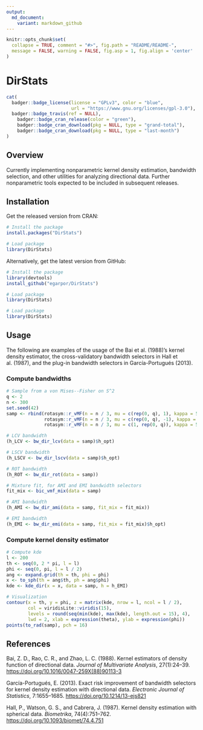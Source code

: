 ```yaml
---
output:
  md_document:
    variant: markdown_github
---
```


```r
knitr::opts_chunk$set(
  collapse = TRUE, comment = "#>", fig.path = "README/README-",
  message = FALSE, warning = FALSE, fig.asp = 1, fig.align = 'center'
)
```

DirStats
========

```r
cat(
  badger::badge_license(license = "GPLv3", color = "blue",
                        url = "https://www.gnu.org/licenses/gpl-3.0"),
  badger::badge_travis(ref = NULL),
	badger::badge_cran_release(color = "green"),
	badger::badge_cran_download(pkg = NULL, type = "grand-total"),
	badger::badge_cran_download(pkg = NULL, type = "last-month")
)
```

<!-- <img src="" alt="DirStats  hexlogo" align="right" width="200" style="padding: 0 15px; float: right;"/> -->

## Overview

Currently implementing nonparametric kernel density estimation, bandwidth selection, and other utilities for analyzing directional data. Further nonparametric tools expected to be included in subsequent releases.

## Installation

Get the released version from CRAN:

```r
# Install the package
install.packages("DirStats")

# Load package
library(DirStats)
```

Alternatively, get the latest version from GitHub:

```r
# Install the package
library(devtools)
install_github("egarpor/DirStats")

# Load package
library(DirStats)
```

```r
# Load package
library(DirStats)
```

## Usage

The following are examples of the usage of the Bai et al. (1988)'s kernel density estimator, the cross-validatory bandwidth selectors in Hall et al. (1987), and the plug-in bandwidth selectors in García-Portugués (2013).

### Compute bandwidths

```r
# Sample from a von Mises--Fisher on S^2
q <- 2
n <- 300
set.seed(42)
samp <- rbind(rotasym::r_vMF(n = n / 3, mu = c(rep(0, q), 1), kappa = 5),
              rotasym::r_vMF(n = n / 3, mu = c(rep(0, q), -1), kappa = 5),
              rotasym::r_vMF(n = n / 3, mu = c(1, rep(0, q)), kappa = 5))

# LCV bandwidth
(h_LCV <- bw_dir_lcv(data = samp)$h_opt)

# LSCV bandwidth
(h_LSCV <- bw_dir_lscv(data = samp)$h_opt)

# ROT bandwidth
(h_ROT <- bw_dir_rot(data = samp))

# Mixture fit, for AMI and EMI bandwidth selectors
fit_mix <- bic_vmf_mix(data = samp)

# AMI bandwidth
(h_AMI <- bw_dir_ami(data = samp, fit_mix = fit_mix))

# EMI bandwidth
(h_EMI <- bw_dir_emi(data = samp, fit_mix = fit_mix)$h_opt)
```

### Compute kernel density estimator

```r
# Compute kde
l <- 200
th <- seq(0, 2 * pi, l = l)
phi <- seq(0, pi, l = l / 2)
ang <- expand.grid(th = th, phi = phi)
x <- to_sph(th = ang$th, ph = ang$phi)
kde <- kde_dir(x = x, data = samp, h = h_EMI)

# Visualization
contour(x = th, y = phi, z = matrix(kde, nrow = l, ncol = l / 2),
        col = viridisLite::viridis(15), 
        levels = round(seq(min(kde), max(kde), length.out = 15), 4), 
        lwd = 2, xlab = expression(theta), ylab = expression(phi))
points(to_rad(samp), pch = 16)
```

## References

Bai, Z. D., Rao, C. R., and Zhao, L. C. (1988). Kernel estimators of density function of directional data. *Journal of Multivariate Analysis*, 27(1):24--39. <https://doi.org/10.1016/0047-259X(88)90113-3>

García-Portugués, E. (2013). Exact risk improvement of bandwidth selectors for kernel density estimation with directional data. *Electronic Journal of Statistics*, 7:1655--1685. <https://doi.org/10.1214/13-ejs821>

Hall, P., Watson, G. S., and Cabrera, J. (1987). Kernel density estimation with spherical data. *Biometrika*, 74(4):751--762.
<https://doi.org/10.1093/biomet/74.4.751>

